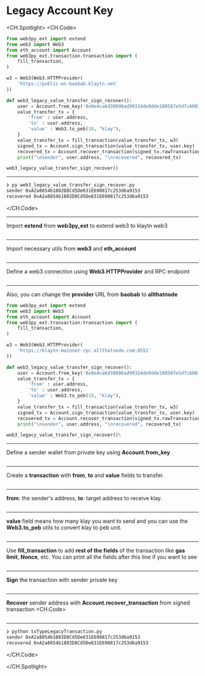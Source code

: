 # Legacy Account Key

<CH.Spotlight>
<CH.Code>

```py web3_legacy_value_transfer_sign_recover.py
from web3py_ext import extend
from web3 import Web3
from eth_account import Account
from web3py_ext.transaction.transaction import (
    fill_transaction,
)

w3 = Web3(Web3.HTTPProvider(
    'https://public-en-baobab.klaytn.net'
))

def web3_legacy_value_transfer_sign_recover():
    user = Account.from_key('0x0e4ca6d38096ad99324de0dde108587e5d7c600165ae4cd6c2462c597458c2b8')
    value_transfer_tx = {
        'from' : user.address,
        'to' : user.address,
        'value' : Web3.to_peb(10, "klay"),
    }
    value_transfer_tx = fill_transaction(value_transfer_tx, w3)
    signed_tx = Account.sign_transaction(value_transfer_tx, user.key)
    recovered_tx = Account.recover_transaction(signed_tx.rawTransaction)
    print("\nsender", user.address, "\nrecovered", recovered_tx)

web3_legacy_value_transfer_sign_recover()

```
---
```zsh output
❯ py web3_legacy_value_transfer_sign_recover.py
sender 0xA2a8854b1802D8Cd5De631E690817c253d6a9153
recovered 0xA2a8854b1802D8Cd5De631E690817c253d6a9153
```
</CH.Code>

---
Import **extend** from **web3py_ext** to extend web3 to klaytn web3
```py web3_legacy_value_transfer_sign_recover.py focus=1:2

```

---
Import necessary utils from **web3** and **eth_account**
```py web3_legacy_value_transfer_sign_recover.py focus=3:6

```

---
Define a web3 connection using **Web3.HTTPProvider** and RPC endpoint
```py web3_legacy_value_transfer_sign_recover.py focus=8:10

```
---

Also, you can change the **provider** URL from **baobab** to **allthatnode**
```py web3_legacy_value_transfer_sign_recover.py focus=8:10
from web3py_ext import extend
from web3 import Web3
from eth_account import Account
from web3py_ext.transaction.transaction import (
    fill_transaction,
)

w3 = Web3(Web3.HTTPProvider(
    'https://klaytn-mainnet-rpc.allthatnode.com:8551'
))

def web3_legacy_value_transfer_sign_recover():
    user = Account.from_key('0x0e4ca6d38096ad99324de0dde108587e5d7c600165ae4cd6c2462c597458c2b8')
    value_transfer_tx = {
        'from' : user.address,
        'to' : user.address,
        'value' : Web3.to_peb(10, "klay"),
    }
    value_transfer_tx = fill_transaction(value_transfer_tx, w3)
    signed_tx = Account.sign_transaction(value_transfer_tx, user.key)
    recovered_tx = Account.recover_transaction(signed_tx.rawTransaction)
    print("\nsender", user.address, "\nrecovered", recovered_tx)

web3_legacy_value_transfer_sign_recover()\
```
---

Define a sender wallet from private key using **Account.from_key**
```py web3_legacy_value_transfer_sign_recover.py focus=13

```
---

Create a **transaction** with **from**, **to** and **value** fields to transfer.
```py web3_legacy_value_transfer_sign_recover.py focus=14:18

```
---

**from**: the sender's address, **to**: target address to receive klay.
```py web3_legacy_value_transfer_sign_recover.py focus=15:16

```
---

**value** field means how many klay you want to send and you can use the **Web3.to_peb** utils to convert klay to peb unit.
```py web3_legacy_value_transfer_sign_recover.py focus=17

```
---

Use **fill_transaction** to add **rest of the fields** of the transaction like **gas limit**, **Nonce**, etc. You can print all the fields after this line if you want to see
```py web3_legacy_value_transfer_sign_recover.py focus=4:6,19

```
---

**Sign** the transaction with sender private key
```py web3_legacy_value_transfer_sign_recover.py focus=20

```
---

**Recover** sender address with **Account.recover_transaction** from signed transaction
<CH.Code>
```py web3_legacy_value_transfer_sign_recover.py focus=21:22

```
---

```zsh output
❯ python txTypeLegacyTransaction.py
sender 0xA2a8854b1802D8Cd5De631E690817c253d6a9153
recovered 0xA2a8854b1802D8Cd5De631E690817c253d6a9153
```

</CH.Code>

</CH.Spotlight>